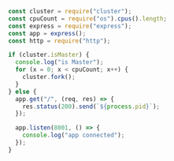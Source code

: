 ```js
const cluster = require("cluster");
const cpuCount = require("os").cpus().length;
const express = require("express");
const app = express();
const http = require("http");

if (cluster.isMaster) {
  console.log("is Master");
  for (x = 0; x < cpuCount; x++) {
    cluster.fork();
  }
} else {
  app.get("/", (req, res) => {
    res.status(200).send(`${process.pid}`);
  });

  app.listen(8001, () => {
    console.log("app connected");
  });
}
```
